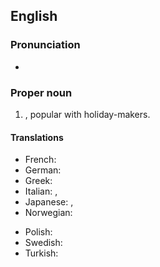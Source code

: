 ==English==
{{wikipedia}}

===Pronunciation===
* {{audio|en|en-us-french-riviera.ogg|Audio}}

===Proper noun===
{{en-proper noun}}

# {{place|en|area|of the coast in southern|c/France}}, popular with holiday-makers.

====Translations====
{{trans-top|French Riviera}}
* French: {{t+|fr|Côte d'Azur|f}}
* German: {{t+|de|Côte d'Azur|f}}
* Greek: {{t|el|Κυανή Ακτή|f}}
* Italian: {{t|it|Costa Azzurra|f}}, {{t|it|Riviera Francese|f}}
* Japanese: {{t|ja|フレンチ・リヴィエラ|tr=furenchi riviera}}, {{t|ja|コート・ダジュール|tr=kōto dajūru}}
* Norwegian: {{t|no|Rivieraen}}
{{trans-mid}}
* Polish: {{t+|pl|Lazurowe Wybrzeże|n}}
* Swedish: {{t|sv|Franska rivieran}}
* Turkish: {{t+|tr|Fransız Rivierası}}
{{trans-bottom}}